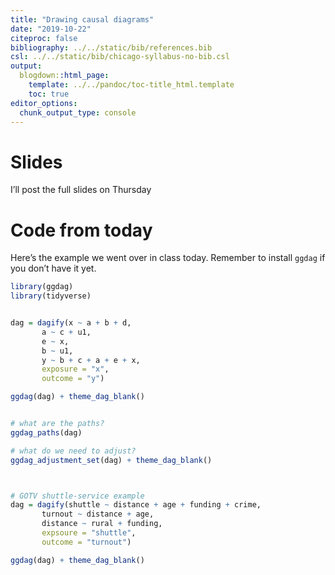 ```yaml
---
title: "Drawing causal diagrams"
date: "2019-10-22"
citeproc: false
bibliography: ../../static/bib/references.bib
csl: ../../static/bib/chicago-syllabus-no-bib.csl
output:
  blogdown::html_page:
    template: ../../pandoc/toc-title_html.template
    toc: true
editor_options: 
  chunk_output_type: console
---
```



# Slides

I'll post the full slides on Thursday


# Code from today


Here's the example we went over in class today. Remember to install `ggdag` if you don't have it yet. 

```r
library(ggdag)
library(tidyverse)


dag = dagify(x ~ a + b + d,
       a ~ c + u1,
       e ~ x,
       b ~ u1,
       y ~ b + c + a + e + x, 
       exposure = "x", 
       outcome = "y")

ggdag(dag) + theme_dag_blank()


# what are the paths?
ggdag_paths(dag)

# what do we need to adjust?
ggdag_adjustment_set(dag) + theme_dag_blank()



# GOTV shuttle-service example
dag = dagify(shuttle ~ distance + age + funding + crime,
       turnout ~ distance + age, 
       distance ~ rural + funding, 
       expsoure = "shuttle", 
       outcome = "turnout")

ggdag(dag) + theme_dag_blank()



``` 